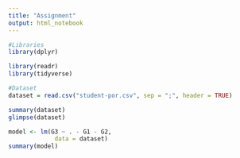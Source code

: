 ```yaml
---
title: "Assignment"
output: html_notebook
---
```



```r
#Libraries
library(dplyr)

library(readr)
library(tidyverse)

#Dataset
dataset = read.csv("student-por.csv", sep = ";", header = TRUE)

```
```r
summary(dataset)
glimpse(dataset)

```
```r

model <- lm(G3 ~ . - G1 - G2,
             data = dataset)
summary(model)
```

